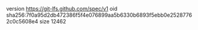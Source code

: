 version https://git-lfs.github.com/spec/v1
oid sha256:7f0a95d2db472386f5f4e076899aa5b6330b6893f5ebb0e25287762c0c5608e4
size 12462

